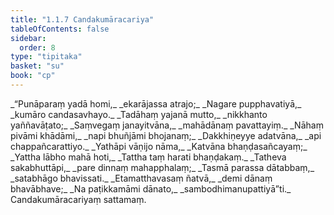 ```yaml
---
title: "1.1.7 Candakumāracariya"
tableOfContents: false
sidebar:
  order: 8
type: "tipitaka"
basket: "su"
book: "cp"
---
```



<DynamicBreadcrumb />

<Division number="45" book="cp" bookNo="21" page="389">

<Paragraph number="52" type="verses" book="cp">
_“Punāparaṃ yadā homi,_  
_ekarājassa atrajo;_  
_Nagare pupphavatiyā,_  
_kumāro candasavhayo._  

</Paragraph>

</Division>
<Division number="46" book="cp" bookNo="21" page="389">

<Paragraph number="53" type="verses" book="cp">
_Tadāhaṃ yajanā mutto,_  
_nikkhanto yaññavāṭato;_  
_Saṃvegaṃ janayitvāna,_  
_mahādānaṃ pavattayiṃ._  

</Paragraph>

</Division>
<Division number="47" book="cp" bookNo="21" page="389">

<Paragraph number="54" type="verses" book="cp">
_Nāhaṃ pivāmi khādāmi,_  
_napi bhuñjāmi bhojanaṃ;_  
_Dakkhiṇeyye adatvāna,_  
_api chappañcarattiyo._  

</Paragraph>

</Division>
<Division number="48" book="cp" bookNo="21" page="390">

<Paragraph number="55" type="verses" book="cp">
_Yathāpi vāṇijo nāma,_  
_Katvāna bhaṇḍasañcayaṃ;_  
_Yattha lābho mahā hoti,_  
_Tattha taṃ harati bhaṇḍakaṃ._  

</Paragraph>

</Division>
<Division number="49" book="cp" bookNo="21" page="390">

<Paragraph number="56" type="verses" book="cp">
_Tatheva sakabhuttāpi,_  
_pare dinnaṃ mahapphalaṃ;_  
_Tasmā parassa dātabbaṃ,_  
_satabhāgo bhavissati._  

</Paragraph>

</Division>
<Division number="50" book="cp" bookNo="21" page="390">

<Paragraph number="57" type="verses" book="cp">
_Etamatthavasaṃ ñatvā,_  
_demi dānaṃ bhavābhave;_  
_Na paṭikkamāmi dānato,_  
_sambodhimanupattiyā”ti._  


</Paragraph>
</Division>

<Paragraph number="58" type="center" book="cp">
Candakumāracariyaṃ sattamaṃ.
</Paragraph>